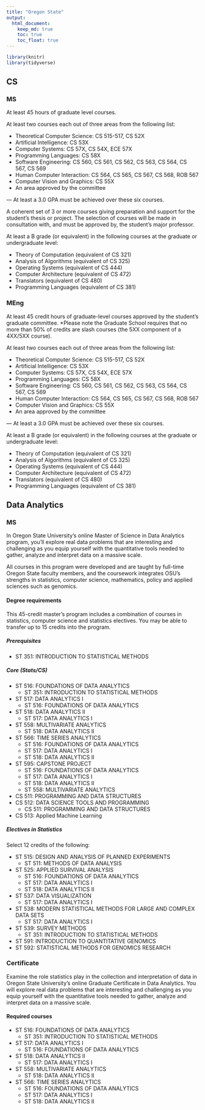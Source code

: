 ```yaml
---
title: "Oregon State"
output: 
  html_document:
    keep_md: true
    toc: true
    toc_float: true
---
```


```r
library(knitr)
library(tidyverse)
```

## CS 

### MS

At least 45 hours of graduate level courses.

At least two courses each out of three areas from the following list:

* Theoretical Computer Science: CS 515-517, CS 52X
* Artificial Intelligence: CS 53X
* Computer Systems: CS 57X, CS 54X, ECE 57X
* Programming Languages: CS 58X
* Software Engineering: CS 560, CS 561, CS 562, CS 563, CS 564, CS 567, CS 569
* Human Computer Interaction: CS 564, CS 565, CS 567, CS 568, ROB 567
* Computer Vision and Graphics: CS 55X
* An area approved by the committee

--- At least a 3.0 GPA must be achieved over these six courses.

A coherent set of 3 or more courses giving preparation and support for the student’s thesis or project. The selection of courses will be made in consultation with, and must be approved by, the student’s major professor.

At least a B grade (or equivalent) in the following courses at the graduate or undergraduate level:

* Theory of Computation (equivalent of CS 321)
* Analysis of Algorithms (equivalent of CS 325)
* Operating Systems (equivalent of CS 444) 
* Computer Architecture (equivalent of CS 472)
* Translators (equivalent of CS 480) 
* Programming Languages (equivalent of CS 381)

### MEng

At least 45 credit hours of graduate-level courses approved by the student’s graduate committee.  *Please note the Graduate School requires that no more than 50% of credits are slash courses (the 5XX component of a 4XX/5XX course).

At least two courses each out of three areas from the following list:

* Theoretical Computer Science: CS 515-517, CS 52X
* Artificial Intelligence: CS 53X
* Computer Systems: CS 57X, CS 54X, ECE 57X
* Programming Languages: CS 58X
* Software Engineering: CS 560, CS 561, CS 562, CS 563, CS 564, CS 567, CS 569
* Human Computer Interaction: CS 564, CS 565, CS 567, CS 568, ROB 567
* Computer Vision and Graphics: CS 55X
* An area approved by the committee

--- At least a 3.0 GPA must be achieved over these six courses.

At least a B grade (or equivalent) in the following courses at the graduate or undergraduate level:

* Theory of Computation (equivalent of CS 321)
* Analysis of Algorithms (equivalent of CS 325)
* Operating Systems (equivalent of CS 444) 
* Computer Architecture (equivalent of CS 472)
* Translators (equivalent of CS 480) 
* Programming Languages (equivalent of CS 381)

## Data Analytics 

### MS

In Oregon State University's online Master of Science in Data Analytics program, you'll explore real data problems that are interesting and challenging as you equip yourself with the quantitative tools needed to gather, analyze and interpret data on a massive scale.

All courses in this program were developed and are taught by full-time Oregon State faculty members, and the coursework integrates OSU's strengths in statistics, computer science, mathematics, policy and applied sciences such as genomics.

#### Degree requirements

This 45-credit master's program includes a combination of courses in statistics, computer science and statistics electives. You may be able to transfer up to 15 credits into the program.

##### Prerequisites 

* ST 351:	INTRODUCTION TO STATISTICAL METHODS	

#####	Core (Stats/CS)

* ST 516:	FOUNDATIONS OF DATA ANALYTICS	
  + ST 351:	INTRODUCTION TO STATISTICAL METHODS	
* ST 517:	DATA ANALYTICS I 
  + ST 516:	FOUNDATIONS OF DATA ANALYTICS
* ST 518:	DATA ANALYTICS II
  + ST 517:	DATA ANALYTICS I 
* ST 558:	MULTIVARIATE ANALYTICS	
  + ST 518:	DATA ANALYTICS II
* ST 566:	TIME SERIES ANALYTICS	
  + ST 516:	FOUNDATIONS OF DATA ANALYTICS	
  + ST 517:	DATA ANALYTICS I 
  + ST 518:	DATA ANALYTICS II
* ST 595:	CAPSTONE PROJECT	
  + ST 516:	FOUNDATIONS OF DATA ANALYTICS	
  + ST 517:	DATA ANALYTICS I 
  + ST 518:	DATA ANALYTICS II
  + ST 558:	MULTIVARIATE ANALYTICS
* CS 511:	PROGRAMMING AND DATA STRUCTURES	
* CS 512:	DATA SCIENCE TOOLS AND PROGRAMMING
  + CS 511:	PROGRAMMING AND DATA STRUCTURES	
* CS 513:	Applied Machine Learning

##### Electives in Statistics	

Select 12 credits of the following:	

* ST 515: DESIGN AND ANALYSIS OF PLANNED EXPERIMENTS
  + ST 511: METHODS OF DATA ANALYSIS
* ST 525: APPLIED SURVIVAL ANALYSIS	
  + ST 516:	FOUNDATIONS OF DATA ANALYTICS	
  + ST 517:	DATA ANALYTICS I 
  + ST 518:	DATA ANALYTICS II
* ST 537: DATA VISUALIZATION	
  + ST 517:	DATA ANALYTICS I 
* ST 538: MODERN STATISTICAL METHODS FOR LARGE AND COMPLEX DATA SETS	
  + ST 517:	DATA ANALYTICS I 
* ST 539: SURVEY METHODS	
  + ST 351:	INTRODUCTION TO STATISTICAL METHODS
* ST 591: INTRODUCTION TO QUANTITATIVE GENOMICS	
* ST 592: STATISTICAL METHODS FOR GENOMICS RESEARCH	

### Certificate 

Examine the role statistics play in the collection and interpretation of data in Oregon State University's online Graduate Certificate in Data Analytics. You will explore real data problems that are interesting and challenging as you equip yourself with the quantitative tools needed to gather, analyze and interpret data on a massive scale.

#### Required courses

* ST 516:	FOUNDATIONS OF DATA ANALYTICS	
  + ST 351:	INTRODUCTION TO STATISTICAL METHODS	
* ST 517:	DATA ANALYTICS I 
  + ST 516:	FOUNDATIONS OF DATA ANALYTICS
* ST 518:	DATA ANALYTICS II
  + ST 517:	DATA ANALYTICS I 
* ST 558:	MULTIVARIATE ANALYTICS	
  + ST 518:	DATA ANALYTICS II
* ST 566:	TIME SERIES ANALYTICS	
  + ST 516:	FOUNDATIONS OF DATA ANALYTICS	
  + ST 517:	DATA ANALYTICS I 
  + ST 518:	DATA ANALYTICS II
